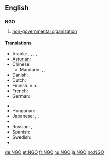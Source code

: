 {{also|ngo}}
==English==

==={{initialism}}===
'''NGO'''

# [[Non-Governmental Organization|non-governmental organization]]

====Translations====
{{trans-top}}
* Arabic: {{t|ar|منظمة غير حكومية|f|tr=munáZZama ghayr Hakumíyya}},  {{t-|ar|ONG|m|sc=Latn}}, {{t-|ar|NGO|m|sc=Latn}}, {{t|ar|إن جي أو|m|tr='en jii 'uu}},  {{t|ar|إن جي أوه|m|tr='en jii 'uuh}}
* [[Asturian]]: {{t-|ast|ONG|xs=Asturian}}
* Chinese:
** Mandarin: {{t-|cmn|非政府組織|sc=Hani}}, {{t-|cmn|非政府组织|tr=fēizhèngfǔ zǔzhī|sc=Hani}},  {{t-|cmn|NGO|sc=Latn}}
* Danish: {{t-|da|ngo|c}}
* Dutch: {{t-|nl|NGO}}
* Finnish: n.a.
* French: {{t+|fr|ONG}}
* German: {{t+|de|NGO}}
{{trans-mid}}
* {{trreq|Greek}}
* Hungarian: {{t|hu|NKSZ}}
* Japanese: {{t-|ja|非政府組織|tr=ひせいふそしき, hiseifu-soshiki}},  {{t|ja|エン・ジー・オウ|tr=en-jī-ou}},  {{t+|ja|NGO|tr=en-jī-ou|sc=Latn}}
* {{trreq|Portuguese}}
* Russian: {{t|ru|НПО|f|tr=en-pe-ó}},  {{t|ru|неправительственная организация|f|tr=nepravítel'stvennaja organizácija}}
* Spanish: {{t+|es|ONG}}
* Swedish: {{t-|sv|NGO}}
* {{trreq|Thai}}
{{trans-bottom}}

[[de:NGO]]
[[et:NGO]]
[[fr:NGO]]
[[hu:NGO]]
[[ja:NGO]]
[[no:NGO]]